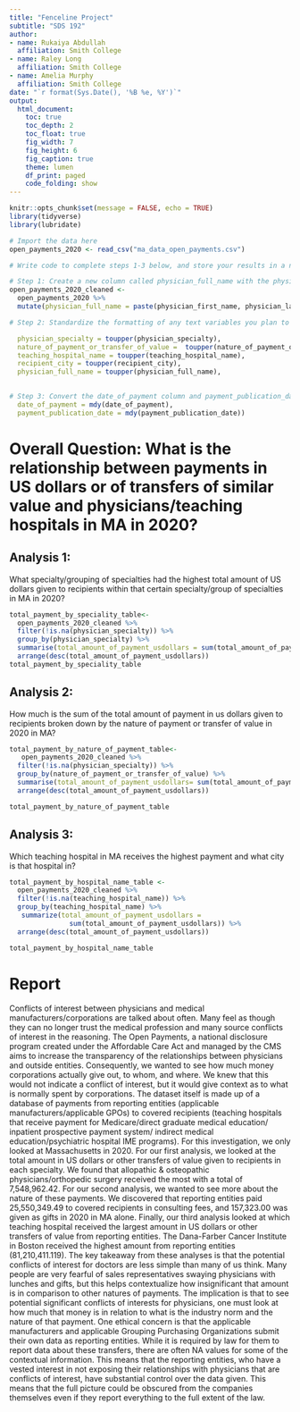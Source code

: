 ```yaml
---
title: "Fenceline Project"
subtitle: "SDS 192"
author: 
- name: Rukaiya Abdullah
  affiliation: Smith College
- name: Raley Long
  affiliation: Smith College
- name: Amelia Murphy
  affiliation: Smith College
date: "`r format(Sys.Date(), '%B %e, %Y')`"
output: 
  html_document:
    toc: true
    toc_depth: 2
    toc_float: true
    fig_width: 7
    fig_height: 6
    fig_caption: true
    theme: lumen
    df_print: paged
    code_folding: show
---
```


```r
knitr::opts_chunk$set(message = FALSE, echo = TRUE)
library(tidyverse)
library(lubridate)

```

```r
# Import the data here
open_payments_2020 <- read_csv("ma_data_open_payments.csv")
```

```r
# Write code to complete steps 1-3 below, and store your results in a new data frame. I recommend a data frame with the word "_cleaned" appended to the variable name.

# Step 1: Create a new column called physician_full_name with the physician's full name (don't include middle initial or suffix; sometimes the same physician will include it in some reports and not others, and the goal is to standardize names here.)
open_payments_2020_cleaned <- 
  open_payments_2020 %>%
  mutate(physician_full_name = paste(physician_first_name, physician_last_name),

# Step 2: Standardize the formatting of any text variables you plan to use in the assignment by converting their text to uppercase. Note that you may need to come back to this step as you are working through your analysis. 

  physician_specialty = toupper(physician_specialty),
  nature_of_payment_or_transfer_of_value =  toupper(nature_of_payment_or_transfer_of_value), 
  teaching_hospital_name = toupper(teaching_hospital_name), 
  recipient_city = toupper(recipient_city), 
  physician_full_name = toupper(physician_full_name), 
           

# Step 3: Convert the date_of_payment column and payment_publication_date columns to date format
  date_of_payment = mdy(date_of_payment),
  payment_publication_date = mdy(payment_publication_date))
```

# Overall Question: What is the relationship between payments in US dollars or of transfers of similar value and physicians/teaching hospitals in MA in 2020?

## Analysis 1: 
What specialty/grouping of specialties had the highest total amount of US dollars given to recipients within that certain specialty/group of specialties in MA in 2020?

```r
total_payment_by_speciality_table<- 
  open_payments_2020_cleaned %>%
  filter(!is.na(physician_specialty)) %>%
  group_by(physician_specialty) %>% 
  summarise(total_amount_of_payment_usdollars = sum(total_amount_of_payment_usdollars, na.rm= TRUE)) %>% 
  arrange(desc(total_amount_of_payment_usdollars))
total_payment_by_speciality_table
```


## Analysis 2:
How much is the sum of the total amount of payment in us dollars given to recipients broken down by the nature of payment or transfer of value in 2020 in MA?

```r
total_payment_by_nature_of_payment_table<- 
   open_payments_2020_cleaned %>%
  filter(!is.na(physician_specialty)) %>%
  group_by(nature_of_payment_or_transfer_of_value) %>% 
  summarise(total_amount_of_payment_usdollars= sum(total_amount_of_payment_usdollars, na.rm= TRUE)) %>% 
  arrange(desc(total_amount_of_payment_usdollars)) 

total_payment_by_nature_of_payment_table
```


## Analysis 3:
Which teaching hospital in MA receives the highest payment and what city is that hospital in? 

```r
total_payment_by_hospital_name_table <-
  open_payments_2020_cleaned %>%
  filter(!is.na(teaching_hospital_name)) %>% 
  group_by(teaching_hospital_name) %>%
   summarize(total_amount_of_payment_usdollars = 
               sum(total_amount_of_payment_usdollars)) %>%
  arrange(desc(total_amount_of_payment_usdollars)) 

total_payment_by_hospital_name_table
```



# Report

Conflicts of interest between physicians and medical manufacturers/corporations are talked about often. Many feel as though they can no longer trust the medical profession and many source conflicts of interest in the reasoning. The Open Payments, a national disclosure program created under the Affordable Care Act and managed by the CMS aims to increase the transparency of the relationships between physicians and outside entities. Consequently, we wanted to see how much money corporations actually give out, to whom, and where. We knew that this would not indicate a conflict of interest, but it would give context as to what is normally spent by corporations. The dataset itself is made up of a database of payments from reporting entities (applicable manufacturers/applicable GPOs) to covered recipients (teaching hospitals that receive payment for Medicare/direct graduate medical education/ inpatient prospective payment system/ indirect medical education/psychiatric hospital IME programs). For this investigation, we only looked at Massachusetts in 2020. 
	For our first analysis, we looked at the total amount in US dollars or other transfers of value given to recipients in each specialty. We found that allopathic & osteopathic physicians/orthopedic surgery received the most with a total of 7,548,962.42. For our second analysis, we wanted to see more about the nature of these payments. We discovered that reporting entities paid 25,550,349.49 to covered recipients in consulting fees, and 157,323.00 was given as gifts in 2020 in MA alone. Finally, our third analysis looked at which teaching hospital received the largest amount in US dollars or other transfers of value from reporting entities. The Dana-Farber Cancer Institute in Boston received the highest amount from reporting entities (81,210,411.119).
	The key takeaway from these analyses is that the potential conflicts of interest for doctors are less simple than many of us think. Many people are very fearful of sales representatives swaying physicians with lunches and gifts, but this helps contextualize how insignificant that amount is in comparison to other natures of payments. The implication is that to see potential significant conflicts of interests for physicians, one must look at how much that money is in relation to what is the industry norm and the nature of that payment. One ethical concern is that the applicable manufacturers and applicable Grouping Purchasing Organizations submit their own data as reporting entities. While it is required by law for them to report data about these transfers, there are often NA values for some of the contextual information. This means that the reporting entities, who have a vested interest in not exposing their relationships with physicians that are conflicts of interest, have substantial control over the data given. This means that the full picture could be obscured from the companies themselves even if they report everything to the full extent of the law.  




